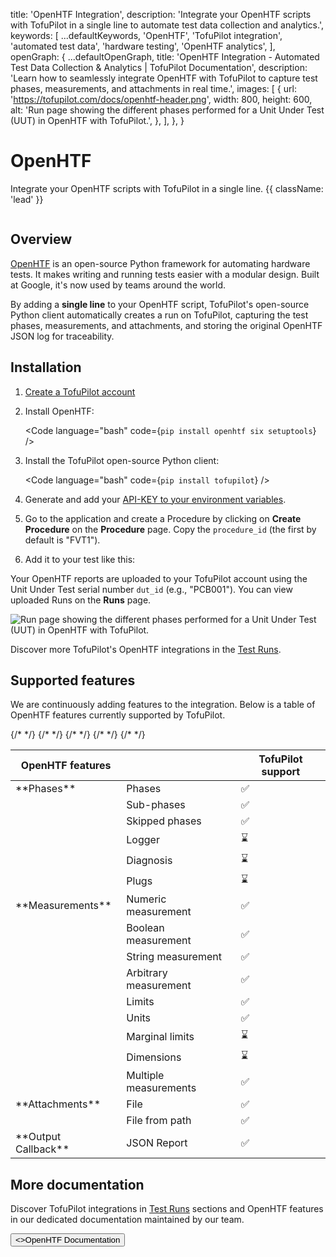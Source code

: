 
  title: 'OpenHTF Integration',
  description:
    'Integrate your OpenHTF scripts with TofuPilot in a single line to automate test data collection and analytics.',
  keywords: [
    ...defaultKeywords,
    'OpenHTF',
    'TofuPilot integration',
    'automated test data',
    'hardware testing',
    'OpenHTF analytics',
  ],
  openGraph: {
    ...defaultOpenGraph,
    title:
      'OpenHTF Integration - Automated Test Data Collection & Analytics | TofuPilot Documentation',
    description:
      'Learn how to seamlessly integrate OpenHTF with TofuPilot to capture test phases, measurements, and attachments in real time.',
    images: [
      {
        url: 'https://tofupilot.com/docs/openhtf-header.png',
        width: 800,
        height: 600,
        alt: 'Run page showing the different phases performed for a Unit Under Test (UUT) in OpenHTF with TofuPilot.',
      },
    ],
  },
}

# OpenHTF

Integrate your OpenHTF scripts with TofuPilot in a single line. {{ className: 'lead' }}

<Image src="/openhtf-header.png" alt="" />

## Overview

[OpenHTF](https://openhtf.com) is an open-source Python framework for automating hardware tests. It makes writing and running tests easier with a modular design. Built at Google, it's now used by teams around the world.

By adding a **single line** to your OpenHTF script, TofuPilot's open-source Python client automatically creates a run on TofuPilot, capturing the test phases, measurements, and attachments, and storing the original OpenHTF JSON log for traceability.

## Installation

1. [Create a TofuPilot account](https://tofupilot.app/auth/signup)

2. Install OpenHTF:

    <Code language="bash" code={`pip install openhtf six setuptools`} />

3. Install the TofuPilot open-source Python client:

    <Code language="bash" code={`pip install tofupilot`} />

4.  Generate and add your [API-KEY to your environment variables](/user-management#api-key).

5. Go to the application and create a Procedure by clicking on **Create Procedure** on the **Procedure** page. Copy the `procedure_id` (the first by default is "FVT1").

6. Add it to your test like this:

    <CodeGithub branch="main" path="docs_tofupilot/integrations/openhtf/main.py" />

Your OpenHTF reports are uploaded to your TofuPilot account using the Unit Under Test serial number `dut_id` (e.g., "PCB001"). You can view uploaded Runs on the **Runs** page.

<Image
  src="/openhtf-page-runs.png"
  alt="Run page showing the different phases performed for a Unit Under Test (UUT) in OpenHTF with TofuPilot."
/>

Discover more TofuPilot's OpenHTF integrations in the [Test Runs](/procedures).

## Supported features

We are continuously adding features to the integration. Below is a table of OpenHTF features currently supported by TofuPilot.

<table>
  <thead>
    <tr>
      <th>OpenHTF features</th>
      <th></th>
      <th>TofuPilot support</th>
    </tr>
  </thead>
  <tbody>
    <tr>
      <td>**Phases**</td>
      <td>Phases</td>
      <td>✅</td>
    </tr>
    <tr>
      <td />
      <td>Sub-phases</td>
      <td>✅</td>
    </tr>
    <tr>
      <td />
      <td>Skipped phases</td>
      <td>✅</td>
    </tr>
    {/* <tr>
      <td />
      <td>Logger</td>
      <td>⌛</td>
    </tr> */}
    {/* <tr>
      <td />
      <td>Diagnosis</td>
      <td>⌛</td>
    </tr> */}
    {/* <tr>
      <td />
      <td>Plugs</td>
      <td>⌛</td>
    </tr> */}
    <tr>
      <td>**Measurements**</td>
      <td>Numeric measurement</td>
      <td>✅</td>
    </tr>
    <tr>
      <td />
      <td>Boolean measurement</td>
      <td>✅</td>
    </tr>
    <tr>
      <td />
      <td>String measurement</td>
      <td>✅</td>
    </tr>
    <tr>
      <td />
      <td>Arbitrary measurement</td>
      <td>✅</td>
    </tr>
    <tr>
      <td />
      <td>Limits</td>
      <td>✅</td>
    </tr>
    <tr>
      <td />
      <td>Units</td>
      <td>✅</td>
    </tr>
    {/* <tr>
      <td />
      <td>Marginal limits</td>
      <td>⌛</td>
    </tr> */}
    {/* <tr>
      <td />
      <td>Dimensions</td>
      <td>⌛</td>
    </tr> */}
    <tr>
      <td />
      <td>Multiple measurements</td>
      <td>✅</td>
    </tr>
    <tr>
      <td>**Attachments**</td>
      <td>File</td>
      <td>✅</td>
    </tr>
    <tr>
      <td />
      <td>File from path</td>
      <td>✅</td>
    </tr>
    <tr>
      <td>**Output Callback**</td>
      <td>JSON Report</td>
      <td>✅</td>
    </tr>
  </tbody>
</table>

## More documentation

Discover TofuPilot integrations in [Test Runs](/procedures) sections and OpenHTF features in our dedicated documentation maintained by our team.

<Button variant="text" arrow="right" href="https://openhtf.org">
  <>OpenHTF Documentation</>
</Button>
